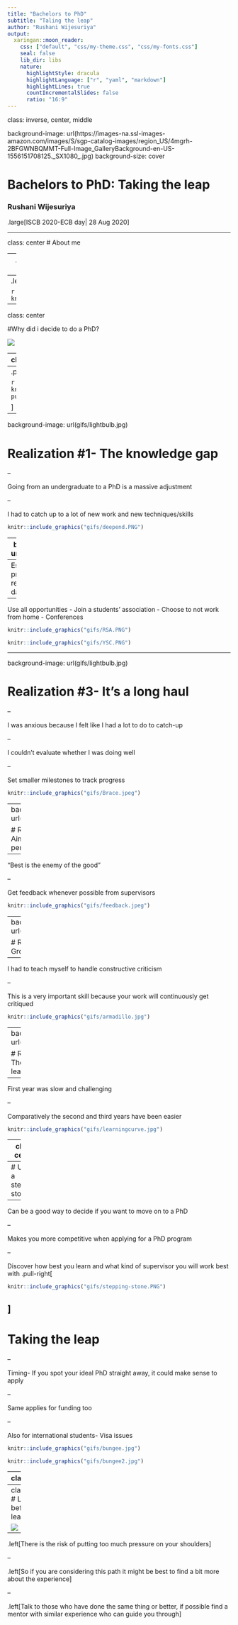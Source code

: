 ```yaml
---
title: "Bachelors to PhD"
subtitle: "Taling the leap"
author: "Rushani Wijesuriya"
output:
  xaringan::moon_reader:
    css: ["default", "css/my-theme.css", "css/my-fonts.css"]
    seal: false 
    lib_dir: libs
    nature:
      highlightStyle: dracula
      highlightLanguage: ["r", "yaml", "markdown"]
      highlightLines: true
      countIncrementalSlides: false
      ratio: "16:9"
---
```


class: inverse, center, middle

background-image: url(https://images-na.ssl-images-amazon.com/images/S/sgp-catalog-images/region_US/4mgrh-2BFGWNBQMMT-Full-Image_GalleryBackground-en-US-1556151708125._SX1080_.jpg)
background-size: cover


# Bachelors to PhD: Taking the leap

### Rushani Wijesuriya

.large[ISCB 2020-ECB day| 28 Aug 2020]

---

class: center
# About me

--
.pull-left[I’m from Sri Lanka, a small island nation in the Indian ocean] 

```r
knitr::include_graphics("gifs/SriLanka.PNG")
```

--
.left[My journey so far...]

```r
knitr::include_graphics("gifs/journey.PNG")
```

---
class: center

#Why did i decide to do a PhD?

![](gifs/jonsnow.gif)

---
class: center

#About me


.pull-left[ ###At the begining of the PhD

```r
knitr::include_graphics("gifs/begining-puss.PNG")
```
] 
--
.pull-right[###Now

```r
knitr::include_graphics("gifs/now-puss.PNG")
```

]


---
background-image: url(gifs/lightbulb.jpg)

# Realization #1- The knowledge gap

--

Going from an undergraduate to a PhD is a massive adjustment 

--

I had to catch up to a lot of new work and new techniques/skills


```r
knitr::include_graphics("gifs/deepend.PNG")
```

---
background-image: url(gifs/lightbulb.jpg)

# Realization #2-People Skills

--
Establishing professional relationships all from day one from scratch 

--

Use all opportunities
- Join a students’ association
- Choose to not work from home
- Conferences

```r
knitr::include_graphics("gifs/RSA.PNG")
```
```r
knitr::include_graphics("gifs/YSC.PNG")
```

---

background-image: url(gifs/lightbulb.jpg)

# Realization #3- It's a long haul

--

I was anxious because I felt like I had a lot to do to catch-up

--

I couldn’t evaluate whether I was doing well

--

Set smaller milestones to track progress

```r
knitr::include_graphics("gifs/Brace.jpeg")
```

---
background-image: url(gifs/lightbulb.jpg)

# Realization #4-Aiming for perfection

--

“Best is the enemy of the good”

--

Get feedback whenever possible from supervisors


```r
knitr::include_graphics("gifs/feedback.jpeg")
```


---
background-image: url(gifs/lightbulb.jpg)

# Realization #5-Growing thicker skin

--

I had to teach myself to handle constructive criticism 

--

This is a very important skill because your work will continuously get critiqued


```r
knitr::include_graphics("gifs/armadillo.jpg")
```
---
background-image: url(gifs/lightbulb.jpg)

# Realization#6- There is a steep learning curve

--

First year was slow and challenging

--

Comparatively the second and third years have been easier 


```r
knitr::include_graphics("gifs/learningcurve.jpg")
```
---
class: center

# So should you do it?

![](gifs/path2.gif)

Depens on *YOUR* circumstances and preferences
---
# Using a stepping stone

--
Can be a good way to decide if you want to move on to a PhD

--

Makes you more competitive when applying for a PhD program

--

Discover how best you learn and what kind of supervisor you will work best with 
.pull-right[
```r
knitr::include_graphics("gifs/stepping-stone.PNG")
```
]
---
# Taking the leap

--

Timing- If you spot your ideal PhD straight away, it could make sense to apply 

--

Same applies for funding too 

--

Also for international students- Visa issues


```r
knitr::include_graphics("gifs/bungee.jpg")
```
```r
knitr::include_graphics("gifs/bungee2.jpg")
```

---
class:center

# Taking the leap

```r
knitr::include_graphics("gifs/get.PNG")

knitr::include_graphics("gifs/paper1.PNG")

knitr::include_graphics("gifs/tutors.jpg")

knitr::include_graphics("gifs/anthony.PNG")

```

```r
knitr::include_graphics("gifs/vicbio.jpg")


knitr::include_graphics("gifs/ISCB2018.jpg")

knitr::include_graphics("gifs/YSC2.PNG")

```


---
class:center
# Look before you leap


![](gifs/leap.gif)

--

.left[There is the risk of putting too much pressure on your shoulders]

--

.left[So if you are considering this path it might be best to find a bit more about the experience]

--

.left[Talk to those who have done the same thing  or better, if possible find a mentor with similar experience who can guide you through]


